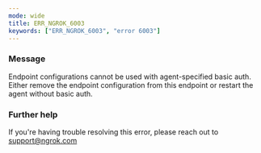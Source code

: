 ```yaml
---
mode: wide
title: ERR_NGROK_6003
keywords: ["ERR_NGROK_6003", "error 6003"]
---
```



### Message

Endpoint configurations cannot be used with agent-specified basic auth. Either remove the endpoint configuration from this endpoint or restart the agent without basic auth.

<ErrorDetails />

### Further help

If you're having trouble resolving this error, please reach out to [support@ngrok.com](mailto:support@ngrok.com?subject=Help%20with%20ERR_NGROK_6003)
